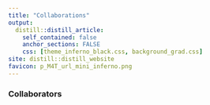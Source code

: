```yaml
---
title: "Collaborations"
output:
  distill::distill_article:
    self_contained: false
    anchor_sections: FALSE
    css: [theme_inferno_black.css, background_grad.css]
site: distill::distill_website
favicon: p_M4T_url_mini_inferno.png
---
```


### Collaborators  

 <br>

 <br>

 <br>



